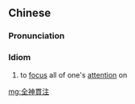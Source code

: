 ==Chinese==
{{zh-forms|s=全神贯注|type=112}}

===Pronunciation===
{{zh-pron
|m=quánshénguànzhù
|c=cyun4 san4 gun3 zyu3
|mn=choân-sîn-koàn-chù
|cat=cy
}}

===Idiom===
{{zh-idiom}}

# to [[focus]] all of one's [[attention]] on

[[mg:全神貫注]]